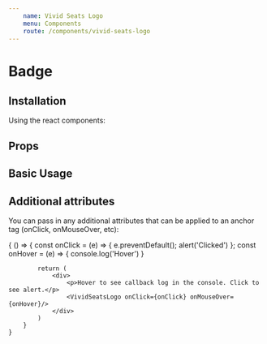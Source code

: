 ```yaml
---
    name: Vivid Seats Logo
    menu: Components
    route: /components/vivid-seats-logo
---
```





# Badge
## Installation
Using the react components:



## Props
<PropsTable of={VividSeatsLogo}/>

## Basic Usage
<Playground>
    <VividSeatsLogo/>
</Playground>


## Additional attributes
You can pass in any additional attributes that can be applied to an anchor tag (onClick, onMouseOver, etc):

<Playground>
    {
        () => {
            const onClick = (e) => {
                e.preventDefault();
                alert('Clicked')
            };
            const onHover = (e) => {
                console.log('Hover')
            }

            return (
                <div>
                    <p>Hover to see callback log in the console. Click to see alert.</p>
                    <VividSeatsLogo onClick={onClick} onMouseOver={onHover}/>
                </div>
            )
        }
    }
</Playground>